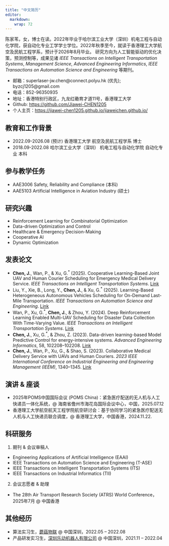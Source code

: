 ```yaml
---
title: "中文简历"
editor: 
  markdown: 
    wrap: 72
---
```


<!-- ## 个人简介 -->

陈家苇，女，博士在读。2022年毕业于哈尔滨工业大学（深圳）机电工程与自动化学院，获自动化专业工学学士学位。2022年秋季至今，就读于香港理工大学航空及民航工程学系，预计于2026年8月毕业。
研究方向为人工智能驱动的优化决策，预测控制等，成果见诸 *IEEE Transactions on Intelligent Transportation Systems*, *Management Science*, *Advanced Engineering Informatics*, *IEEE Transactions on Automation Science and Engineering* 等期刊。

- 邮箱：superlaser-jw.chen@connect.polyu.hk (优先); byzcj1205@gmail.com 
- 电话：852-96350935
- 地址：香港特别行政区，九龙红磡育才道11号，香港理工大学
- Github: <https://github.com/Jiawei-CHEN1205>
- 个人主页：<https://jiawei-chen1205.github.io/jiaweichen.github.io/>

## 教育和工作背景

- 2022.09-2026.08 (预计) 香港理工大学 航空及民航工程学系 博士
- 2018.09-2022.08 哈尔滨工业大学（深圳） 机电工程与自动化学院 自动化专业 本科

## 参与教学任务
- AAE3006 Safety, Reliability and Compliance (本科)
- AAE5103 Artificial Intelligence in Aviation Industry (硕士)

## 研究兴趣

- Reinforcement Learning for Combinatorial Optimization
- Data-driven Optimization and Control
- Healthcare \& Emergency Decision-Making
<!-- - Intelligent Transportation Systems -->
- Cooperative AI
- Dynamic Optimization
<!-- 有待更新 -->



## 发表论文

-   **Chen, J.**, Wan, P., & Xu, G.^\*^ (2025). Cooperative Learning-Based Joint UAV and Human Courier Scheduling for Emergency Medical Delivery Service. *IEEE Transactions on Intelligent Transportation Systems*. [Link](https://doi.org/10.1109/tits.2024.3486789)
-   Liu, Y., Xie, B., Long, Y., **Chen, J.**, & Xu, G.^\*^ (2025). Learning-Based Heterogeneous Autonomous Vehicles Scheduling for On-Demand Last-Mile Transportation. *IEEE Transactions on Automation Science and Engineering*. [Link](https://doi.org/10.1109/TASE.2025.3611676)
-   Wan, P., Xu, G.^\*^, **Chen, J.**, & Zhou, Y. (2024). Deep Reinforcement Learning Enabled Multi-UAV Scheduling for Disaster Data Collection With Time-Varying Value. *IEEE Transactions on Intelligent Transportation Systems*. [Link](https://doi.org/10.1109/TITS.2023.3345280)
-   **Chen, J.**, Xu, G.^\*^, & Zhou, Z. (2023). Data-driven learning-based Model Predictive Control for energy-intensive systems. *Advanced Engineering Informatics*, 58, 102208–102208. [Link](https://doi.org/10.1016/J.AEI.2023.102208)
-   **Chen, J.**, Wan, P., Xu, G., & Shao, S. (2023). Collaborative Medical Delivery Service with UAVs and Human Couriers. *2023 IEEE International Conference on Industrial Engineering and Engineering Management (IEEM)*, 1340–1345. [Link](https://doi.org/10.1109/IEEM58616.2023.10406453)


<!-- ## 科研项目 -->

## 演讲 \& 座谈

- 2025年POMS中国国际会议 (POMS China)：紧急医疗配送的无人机与人工快递员一体化系统，@ 海南省儋州市海花岛国际会议中心，中国，2025.07.12
- 香港理工大学航空航天工程学院航空研讨会：基于协同学习的紧急医疗配送无人机与人工快递员联合调度，\@ 香港理工大学，中国香港，2024.11.22.


## 科研服务

1. 期刊 \& 会议审稿人
- Engineering Applications of Artificial Intelligence (EAAI)
- IEEE Transactions on Automation Science and Engineering (T-ASE)
- IEEE Transactions on Intelligent Transportation Systems (ITS)
- IEEE Transactions on Industrial Informatics (TII)
2. 会议志愿者 \& 助理
- The 28th Air Transport Research Society (ATRS) World Conference，2025年7月 @ 中国香港

## 其他经历

- 算法实习生，[蘑菇物联](https://www.mogulinker.com/) @ 中国深圳，2022.05 – 2022.08
- 产品研发实习生，[深圳乐动机器人有限公司](https://www.ldrobot.com/) @ 中国深圳，2021.11 – 2022.04


